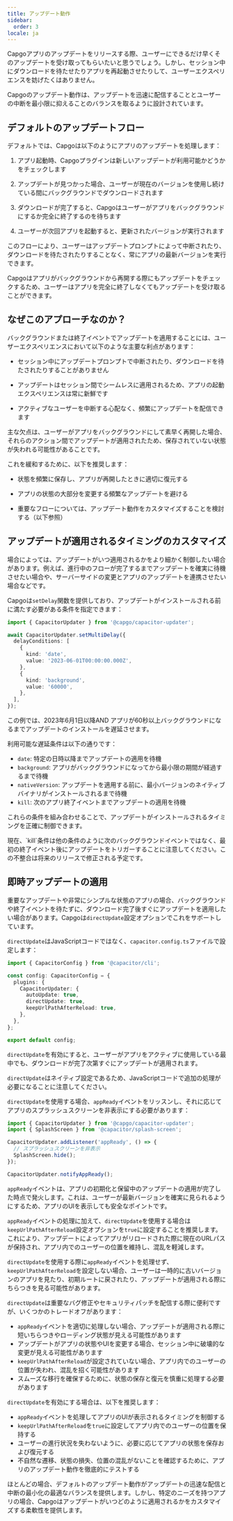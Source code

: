 ```yaml
---
title: アップデート動作
sidebar:
  order: 3
locale: ja
---
```



Capgoアプリのアップデートをリリースする際、ユーザーにできるだけ早くそのアップデートを受け取ってもらいたいと思うでしょう。しかし、セッション中にダウンロードを待たせたりアプリを再起動させたりして、ユーザーエクスペリエンスを妨げたくはありません。

Capgoのアップデート動作は、アップデートを迅速に配信することとユーザーの中断を最小限に抑えることのバランスを取るように設計されています。

## デフォルトのアップデートフロー

デフォルトでは、Capgoは以下のようにアプリのアップデートを処理します：

<Steps>

1. アプリ起動時、Capgoプラグインは新しいアップデートが利用可能かどうかをチェックします

2. アップデートが見つかった場合、ユーザーが現在のバージョンを使用し続けている間にバックグラウンドでダウンロードされます

3. ダウンロードが完了すると、Capgoはユーザーがアプリをバックグラウンドにするか完全に終了するのを待ちます

4. ユーザーが次回アプリを起動すると、更新されたバージョンが実行されます

</Steps>

このフローにより、ユーザーはアップデートプロンプトによって中断されたり、ダウンロードを待たされたりすることなく、常にアプリの最新バージョンを実行できます。

<Aside type="tip">
Capgoはアプリがバックグラウンドから再開する際にもアップデートをチェックするため、ユーザーはアプリを完全に終了しなくてもアップデートを受け取ることができます。
</Aside>

## なぜこのアプローチなのか？

バックグラウンドまたは終了イベントでアップデートを適用することには、ユーザーエクスペリエンスにおいて以下のような主要な利点があります：

- セッション中にアップデートプロンプトで中断されたり、ダウンロードを待たされたりすることがありません

- アップデートはセッション間でシームレスに適用されるため、アプリの起動エクスペリエンスは常に新鮮です

- アクティブなユーザーを中断する心配なく、頻繁にアップデートを配信できます

主な欠点は、ユーザーがアプリをバックグラウンドにして素早く再開した場合、それらのアクション間でアップデートが適用されたため、保存されていない状態が失われる可能性があることです。

これを緩和するために、以下を推奨します：

- 状態を頻繁に保存し、アプリが再開したときに適切に復元する

- アプリの状態の大部分を変更する頻繁なアップデートを避ける

- 重要なフローについては、アップデート動作をカスタマイズすることを検討する（以下参照）

## アップデートが適用されるタイミングのカスタマイズ

場合によっては、アップデートがいつ適用されるかをより細かく制御したい場合があります。例えば、進行中のフローが完了するまでアップデートを確実に待機させたい場合や、サーバーサイドの変更とアプリのアップデートを連携させたい場合などです。

Capgoは`setDelay`関数を提供しており、アップデートがインストールされる前に満たす必要がある条件を指定できます：

```typescript
import { CapacitorUpdater } from '@capgo/capacitor-updater';

await CapacitorUpdater.setMultiDelay({
  delayConditions: [
    {
      kind: 'date',
      value: '2023-06-01T00:00:00.000Z',
    },
    {
      kind: 'background',
      value: '60000',
    },
  ],
});
```

この例では、2023年6月1日以降AND アプリが60秒以上バックグラウンドになるまでアップデートのインストールを遅延させます。

利用可能な遅延条件は以下の通りです：

- `date`: 特定の日時以降までアップデートの適用を待機
- `background`: アプリがバックグラウンドになってから最小限の期間が経過するまで待機
- `nativeVersion`: アップデートを適用する前に、最小バージョンのネイティブバイナリがインストールされるまで待機
- `kill`: 次のアプリ終了イベントまでアップデートの適用を待機

これらの条件を組み合わせることで、アップデートがインストールされるタイミングを正確に制御できます。

<Aside type="danger">
現在、`kill`条件は他の条件のように次のバックグラウンドイベントではなく、最初の終了イベント後にアップデートをトリガーすることに注意してください。この不整合は将来のリリースで修正される予定です。
</Aside>

## 即時アップデートの適用

重要なアップデートや非常にシンプルな状態のアプリの場合、バックグラウンドや終了イベントを待たずに、ダウンロード完了後すぐにアップデートを適用したい場合があります。Capgoは`directUpdate`設定オプションでこれをサポートしています。

`directUpdate`はJavaScriptコードではなく、`capacitor.config.ts`ファイルで設定します：

```typescript
import { CapacitorConfig } from '@capacitor/cli';

const config: CapacitorConfig = {
  plugins: {
    CapacitorUpdater: {
      autoUpdate: true,
      directUpdate: true,
      keepUrlPathAfterReload: true,
    },
  },
};

export default config;
```

`directUpdate`を有効にすると、ユーザーがアプリをアクティブに使用している最中でも、ダウンロードが完了次第すぐにアップデートが適用されます。

`directUpdate`はネイティブ設定であるため、JavaScriptコードで追加の処理が必要になることに注意してください。

`directUpdate`を使用する場合、`appReady`イベントをリッスンし、それに応じてアプリのスプラッシュスクリーンを非表示にする必要があります：

```js
import { CapacitorUpdater } from '@capgo/capacitor-updater';
import { SplashScreen } from '@capacitor/splash-screen';

CapacitorUpdater.addListener('appReady', () => {
  // スプラッシュスクリーンを非表示
  SplashScreen.hide();
});

CapacitorUpdater.notifyAppReady();
```

`appReady`イベントは、アプリの初期化と保留中のアップデートの適用が完了した時点で発火します。これは、ユーザーが最新バージョンを確実に見られるようにするため、アプリのUIを表示しても安全なポイントです。

`appReady`イベントの処理に加えて、`directUpdate`を使用する場合は`keepUrlPathAfterReload`設定オプションを`true`に設定することを推奨します。これにより、アップデートによってアプリがリロードされた際に現在のURLパスが保持され、アプリ内でのユーザーの位置を維持し、混乱を軽減します。

`directUpdate`を使用する際に`appReady`イベントを処理せず、`keepUrlPathAfterReload`を設定しない場合、ユーザーは一時的に古いバージョンのアプリを見たり、初期ルートに戻されたり、アップデートが適用される際にちらつきを見る可能性があります。

`directUpdate`は重要なバグ修正やセキュリティパッチを配信する際に便利ですが、いくつかのトレードオフがあります：

- `appReady`イベントを適切に処理しない場合、アップデートが適用される際に短いちらつきやローディング状態が見える可能性があります
- アップデートがアプリの状態やUIを変更する場合、セッション中に破壊的な変更が見える可能性があります
- `keepUrlPathAfterReload`が設定されていない場合、アプリ内でのユーザーの位置が失われ、混乱を招く可能性があります
- スムーズな移行を確保するために、状態の保存と復元を慎重に処理する必要があります

`directUpdate`を有効にする場合は、以下を推奨します：

- `appReady`イベントを処理してアプリのUIが表示されるタイミングを制御する
- `keepUrlPathAfterReload`を`true`に設定してアプリ内でのユーザーの位置を保持する
- ユーザーの進行状況を失わないように、必要に応じてアプリの状態を保存および復元する
- 不自然な遷移、状態の損失、位置の混乱がないことを確認するために、アプリのアップデート動作を徹底的にテストする

ほとんどの場合、デフォルトのアップデート動作がアップデートの迅速な配信と中断の最小化の最適なバランスを提供します。しかし、特定のニーズを持つアプリの場合、Capgoはアップデートがいつどのように適用されるかをカスタマイズする柔軟性を提供します。
